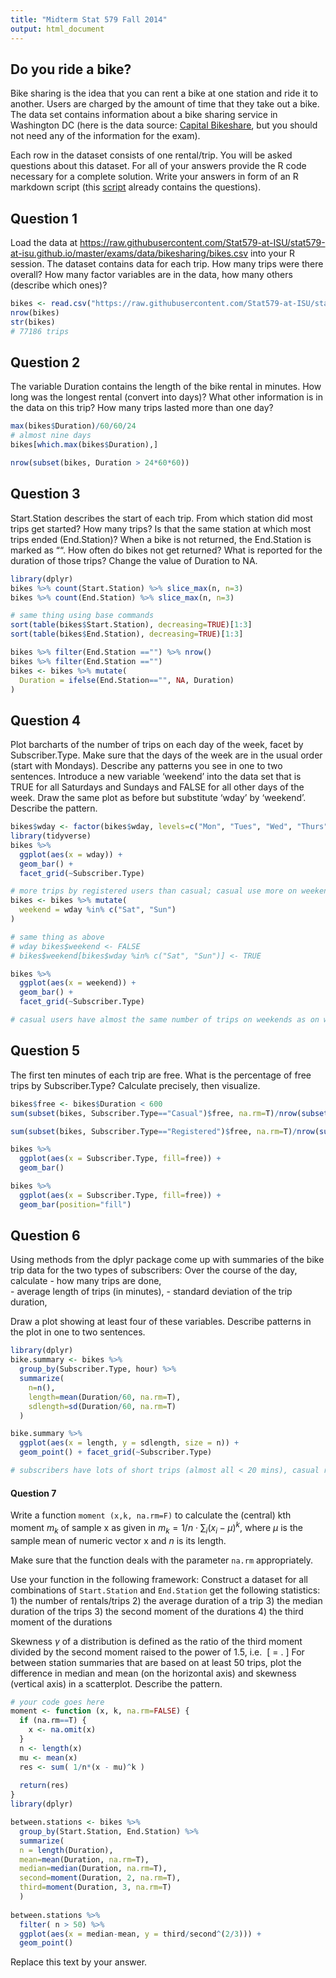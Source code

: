 ```yaml
---
title: "Midterm Stat 579 Fall 2014"
output: html_document
---
```


Do you ride a bike?
---
Bike sharing is the idea that you can rent a bike at one station and ride it to another. Users are charged by the amount of time that they take out a bike.
The data set contains information about a bike sharing service in Washington DC (here is the data source: <a href="http://www.capitalbikeshare.com/">Capital Bikeshare</a>, but you should not need any of the information for the exam).

Each row in the dataset consists of one rental/trip.
You will be asked questions about this dataset. For all of your answers provide the R code necessary for a complete solution. Write your answers in form of an R markdown script (this <a href="">script</a> already contains the questions). 

Question 1
---

Load the data at <a href="https://raw.githubusercontent.com/Stat579-at-ISU/stat579-at-isu.github.io/master/exams/data/bikesharing/bikes.csv">https://raw.githubusercontent.com/Stat579-at-ISU/stat579-at-isu.github.io/master/exams/data/bikesharing/bikes.csv</a> into your R session. The dataset contains data for each trip. How many trips were there overall? How many factor variables are in the data, how many others (describe which ones)?
```r
bikes <- read.csv("https://raw.githubusercontent.com/Stat579-at-ISU/stat579-at-isu.github.io/master/exams/data/bikesharing/bikes.csv")
nrow(bikes)
str(bikes)
# 77186 trips
```

Question 2
---

The variable Duration contains the length of the bike rental in minutes. How long was the longest rental (convert into days)? What other information is in the data on this trip? How many trips lasted more than one day?
```r
max(bikes$Duration)/60/60/24
# almost nine days
bikes[which.max(bikes$Duration),]

nrow(subset(bikes, Duration > 24*60*60))
```

Question 3
---

Start.Station describes the start of each trip. From which station did most trips get started? How many trips?
Is that the same station at which most trips ended (End.Station)? 
When a bike is not returned, the End.Station is marked as "". How often do bikes not get returned? What is reported for the duration of those trips? Change the value of Duration to NA.

```r
library(dplyr)
bikes %>% count(Start.Station) %>% slice_max(n, n=3)
bikes %>% count(End.Station) %>% slice_max(n, n=3)

# same thing using base commands
sort(table(bikes$Start.Station), decreasing=TRUE)[1:3]
sort(table(bikes$End.Station), decreasing=TRUE)[1:3]

bikes %>% filter(End.Station =="") %>% nrow()
bikes %>% filter(End.Station =="")
bikes <- bikes %>% mutate(
  Duration = ifelse(End.Station=="", NA, Duration)
)
```

Question 4
---

Plot barcharts of the number of trips on each day of the week, facet by Subscriber.Type. Make sure that the days of the week are in the usual order (start with Mondays). Describe any patterns you see in one to two sentences.
Introduce a new variable 'weekend' into the data set  that is TRUE for all Saturdays and Sundays and FALSE for all other days of the week. Draw the same plot as before but substitute 'wday' by 'weekend'. Describe the pattern. 
```r
bikes$wday <- factor(bikes$wday, levels=c("Mon", "Tues", "Wed", "Thurs", "Fri", "Sat", "Sun"))
library(tidyverse)
bikes %>% 
  ggplot(aes(x = wday)) + 
  geom_bar() +
  facet_grid(~Subscriber.Type)

# more trips by registered users than casual; casual use more on weekends, registered use more on weekdays
bikes <- bikes %>% mutate(
  weekend = wday %in% c("Sat", "Sun")
)

# same thing as above
# wday bikes$weekend <- FALSE
# bikes$weekend[bikes$wday %in% c("Sat", "Sun")] <- TRUE

bikes %>% 
  ggplot(aes(x = weekend)) + 
  geom_bar() + 
  facet_grid(~Subscriber.Type)

# casual users have almost the same number of trips on weekends as on weekdays, even though the weekend is just two days.
```

Question 5
---

The first ten minutes of each trip are free. What is the percentage of free trips by Subscriber.Type? Calculate precisely, then visualize. 
```r
bikes$free <- bikes$Duration < 600
sum(subset(bikes, Subscriber.Type=="Casual")$free, na.rm=T)/nrow(subset(bikes, Subscriber.Type=="Casual"))*100

sum(subset(bikes, Subscriber.Type=="Registered")$free, na.rm=T)/nrow(subset(bikes, Subscriber.Type=="Registered"))*100

bikes %>% 
  ggplot(aes(x = Subscriber.Type, fill=free)) +
  geom_bar()

bikes %>% 
  ggplot(aes(x = Subscriber.Type, fill=free)) +
  geom_bar(position="fill")
```



Question 6
---

Using methods from the dplyr package come up with summaries of the bike trip data for the two types of subscribers:
Over the course of the day, calculate
 - how many trips are done,  
 - average length of trips (in minutes),
 - standard deviation of the trip duration,

Draw a plot showing at least four of these variables. Describe patterns in the plot in one to two sentences.

```r
library(dplyr)
bike.summary <- bikes %>%
  group_by(Subscriber.Type, hour) %>%
  summarize(
    n=n(),
    length=mean(Duration/60, na.rm=T),
    sdlength=sd(Duration/60, na.rm=T)
  )

bike.summary %>% 
  ggplot(aes(x = length, y = sdlength, size = n)) +
  geom_point() + facet_grid(~Subscriber.Type)

# subscribers have lots of short trips (almost all < 20 mins), casual renters have trips between 20 mins and 60 mins on average. With increasing average length the variability increases.
```

#### Question 7

Write a function ```moment (x,k, na.rm=F)``` to calculate the (central) kth moment $m_k$ of sample x as given in
$m_k = 1/n \cdot \sum_i (x_i - \mu)^k$,
where $\mu$ is the sample mean of numeric vector x and $n$ is its length.

Make sure that the function deals with the parameter ```na.rm``` appropriately. 

Use your function in the following framework:
Construct a dataset for all combinations of ```Start.Station``` and ```End.Station``` get the following statistics: 
1) the number of rentals/trips 
2) the average duration of a trip 
3) the median duration of the trips
3) the second moment of the durations 
4) the third moment of the durations 

Skewness $\gamma$ of a distribution is defined as the ratio of the third moment divided by the second moment raised to the power of 1.5, i.e. 
\[
\gamma = \frac{m_3}{m_2^1.5}.
\]
For between station summaries that are based on at least 50 trips, plot the difference in median and mean (on the horizontal axis) and skewness (vertical axis) in a scatterplot. Describe the pattern.

```r
# your code goes here
moment <- function (x, k, na.rm=FALSE) {
  if (na.rm==T) {
    x <- na.omit(x)
  }
  n <- length(x)
  mu <- mean(x)
  res <- sum( 1/n*(x - mu)^k )
  
  return(res)
}
library(dplyr)

between.stations <- bikes %>%
  group_by(Start.Station, End.Station) %>%
  summarize(
  n = length(Duration),
  mean=mean(Duration, na.rm=T),
  median=median(Duration, na.rm=T),
  second=moment(Duration, 2, na.rm=T),
  third=moment(Duration, 3, na.rm=T)
  )
  
between.stations %>% 
  filter( n > 50) %>% 
  ggplot(aes(x = median-mean, y = third/second^(2/3))) +
  geom_point()
```
Replace this text by your answer.





